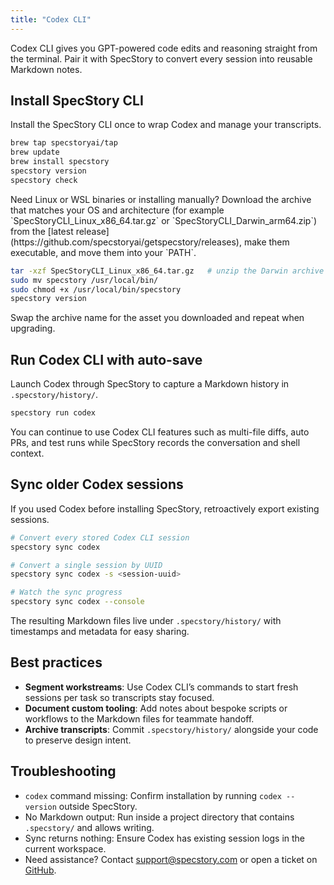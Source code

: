 ```yaml
---
title: "Codex CLI"
---
```


Codex CLI gives you GPT-powered code edits and reasoning straight from the terminal. Pair it with SpecStory to convert every session into reusable Markdown notes.

## Install SpecStory CLI

Install the SpecStory CLI once to wrap Codex and manage your transcripts.

```bash
brew tap specstoryai/tap
brew update
brew install specstory
specstory version
specstory check
```

<Info>
  Need Linux or WSL binaries or installing manually? Download the archive that matches your OS and architecture (for example `SpecStoryCLI_Linux_x86_64.tar.gz` or `SpecStoryCLI_Darwin_arm64.zip`) from the [latest release](https://github.com/specstoryai/getspecstory/releases), make them executable, and move them into your `PATH`.

  ```bash
  tar -xzf SpecStoryCLI_Linux_x86_64.tar.gz   # unzip the Darwin archive on macOS
  sudo mv specstory /usr/local/bin/
  sudo chmod +x /usr/local/bin/specstory
  specstory version
  ```

  Swap the archive name for the asset you downloaded and repeat when upgrading.
</Info>

## Run Codex CLI with auto-save

Launch Codex through SpecStory to capture a Markdown history in `.specstory/history/`.

```bash
specstory run codex
```

You can continue to use Codex CLI features such as multi-file diffs, auto PRs, and test runs while SpecStory records the conversation and shell context.

## Sync older Codex sessions

If you used Codex before installing SpecStory, retroactively export existing sessions.

```bash
# Convert every stored Codex CLI session
specstory sync codex

# Convert a single session by UUID
specstory sync codex -s <session-uuid>

# Watch the sync progress
specstory sync codex --console
```

The resulting Markdown files live under `.specstory/history/` with timestamps and metadata for easy sharing.

## Best practices

- **Segment workstreams**: Use Codex CLI’s commands to start fresh sessions per task so transcripts stay focused.
- **Document custom tooling**: Add notes about bespoke scripts or workflows to the Markdown files for teammate handoff.
- **Archive transcripts**: Commit `.specstory/history/` alongside your code to preserve design intent.

## Troubleshooting

- `codex` command missing: Confirm installation by running `codex --version` outside SpecStory.
- No Markdown output: Run inside a project directory that contains `.specstory/` and allows writing.
- Sync returns nothing: Ensure Codex has existing session logs in the current workspace.
- Need assistance? Contact [support@specstory.com](mailto:support@specstory.com) or open a ticket on [GitHub](https://github.com/specstoryai/getspecstory/issues).
